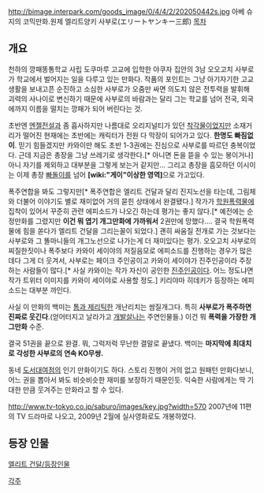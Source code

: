http://bimage.interpark.com/goods_image/0/4/4/2/202050442s.jpg
아베 슈지의 코믹만화.원제 엘리트양키 사부로(エリートヤンキー三郎)
[[목차]]
== 개요 ==
천하의 깡패똥통학교 사립 도쿠마루 고교에 입학한 야쿠자 집안의 3남 오오고치 사부로가 학교에서 벌어지는 일을 다루고 있는 만화다. 작품의 포인트는 그냥 아기자기한 고교생활을 보내고픈 순진하고 소심한 사부로가 오줌만 싸면 의도치 않은 전투력을 발휘해 괴력의 사나이로 변신하기 때문에 사부로의 바람과는 달리 그는 학교를 넘어 전국, 외국에까지 이름을 떨치는 깡패가 되어 버린다는 것. 
 
초반엔 [[엔젤전설]]과 좀 흡사하지만 나름대로 오리지널티가 있던 [[착각물]]이었지만 소재거리가 떨어진 현재에는 초반에는 캐릭터가 전원 다 막장이 되어가고 있다. '''한명도 빠짐없이'''. 믿기 힘들겠지만 카와이만 해도 초반 1-3권에는 진심으로 사부로를 따르던 충복이었다. 근데 지금은 총장을 그냥 쓰레기로 생각한다.[* 아니면 돈을 뜯을 수 있는 봉이거나] 아니 자기를 제외하고 대부분을 그렇게 보는거 같지만... 그리고 총장을 흠모하던 이시이는 이제 총장 [[빠돌이]]를 넘어 '''[wiki:"게이"이상한 영역]'''으로 가고있다.

폭주연합을 봐도 그렇지만[* 폭주연합은 엘리트 건달과 달리 진지노선을 타는데, 그림체와 더불어 이야기도 별로 재미없어 거의 묻힌 상태에서 완결됐다.] 작가가 [[학원폭력물]]에 집착이 있어서 꾸준히 관련 에피소드가 나오긴 하는데 평가는 좋지 않다.[* 예전에는 순정만화를 그렸지만 '''이건 뭐 엽기 개그만화에 가까워서''' 2권만에 망했다.... 결국 학원폭력물에 힘을 쏟다가 엘리트 건달을 그리는꼴이 되었다.]  괜히 싸움질 전개로 가는 것보다는 사부로와 그 똘마니들의 개그노선으로 나가는게 더 재미있다는 평가. 오오고치 사부로의 찌질한짓이나 폭주보다 카와이 세이야의 저질음모로 에피소드를 진행하는 경우가 많은데다 그게 더 웃겨서, 사부로는 페이크 주인공이고 카와이 세이야가 진주인공이라 주장하는 사람들이 많다.[* 사실 카와이는 작가 자신이 공인한 [[진주인공]]이다. 어느 정도냐면 작가 트위터 이미지를 카와이 세이야로 사용할 정도.] 키리야마 히데키가 등장하는 에피소드는 대부분 까인다.

사실 이 만화의 백미는 [[톰과 제리]]틱한 개난리치는 쌈질개그다. 특히 '''사부로가 폭주하면 진짜로 웃긴다'''.(얻어터지고 날라가고 [[개발살]]나는 주연인물들.) 이건 뭐 '''폭력을 가장한 개그만화''' 수준.

결국 51권을 끝으로 완결. 뭐, 그럭저럭 무난한 결말로 끝냈다. 백미는 '''마지막에 최대치로 각성한 사부로의 연속 KO무쌍.'''

동네 [[도서대여점]]의 인기 만화이기도 하다. 스토리 진행이 거의 없고 원패턴 만화다보니, 어느 권을 뽑아서 봐도 비슷비슷한 재미를 보장하기 때문인듯. 익숙한 사람에게는 딱 기대한 만큼 웃겨주는 만화라고 할 수 있다.

http://www.tv-tokyo.co.jp/saburo/images/key.jpg?width=570
2007년에 11편의 TV 드라마로 나오고, 2009년 2월에 실사영화로도 개봉하였다.

== 등장 인물 ==
[[엘리트 건달/등장인물]]


[[각주]]
